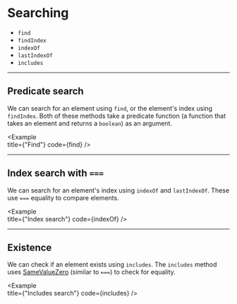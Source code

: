 
# Searching

- `find`
- `findIndex`
- `indexOf`
- `lastIndexOf`
- `includes`

---

## Predicate search

We can search for an element using `find`, or the element's index using `findIndex`. Both of these methods take a predicate function (a function that takes an element and returns a `boolean`) as an argument.

<Example   
  title={"Find"}
  code={find}
/>

---

## Index search with `===`

We can search for an element's index using `indexOf` and `lastIndexOf`. These use `===` equality to compare elements.

<Example   
  title={"Index search"}
  code={indexOf}
/>

---

## Existence

We can check if an element exists using `includes`. The `includes` method uses [SameValueZero](https://developer.mozilla.org/en-US/docs/Web/JavaScript/Equality_comparisons_and_sameness#Same-value-zero_equality) (similar to `===`) to check for equality.

<Example   
  title={"Includes search"}
  code={includes}
/>